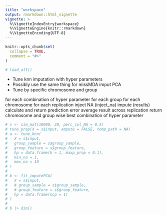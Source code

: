 ```yaml
---
title: "workspace"
output: rmarkdown::html_vignette
vignette: >
  %\VignetteIndexEntry{workspace}
  %\VignetteEngine{knitr::rmarkdown}
  %\VignetteEncoding{UTF-8}
---
```


```r
knitr::opts_chunk$set(
  collapse = TRUE,
  comment = "#>"
)
```

```r
# load_all()
```

* Tune knn imputation with hyper parameters
* Possibly use the same thing for missMDA imput PCA
* Tune by specific chromosome and group

for each combination of hyper parameter
  for each group
    for each chromosome
      for each replication
        inject NA (inject_na)
        impute (results)
        calculate and return prediction error 
      average result across replication
      return chromosome and group wise best combination of hyper parameter

```r
# s <- sim_mat(10000, 30, perc_col_NA = 0.5)
# tune_prep(X = s$input, ampute = FALSE, temp_path = NA)
# a <- tune_knn(
#   X = s$input,
#   group_sample = s$group_sample,
#   group_feature = s$group_feature,
#   hp = data.frame(k = 1, maxp_prop = 0.1),
#   min_na = 1,
#   max_na = 10
# )
# 
# b <- fit_imputePCA(
#   X = s$input,
#   # group_sample = s$group_sample,
#   # group_feature = s$group_feature,
#   hp = data.frame(ncp = 1)
# )
# 
# b |> dim()
```

